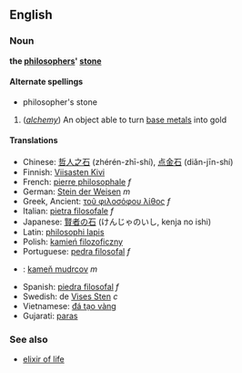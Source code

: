 ==English==
===Noun===
'''the [[philosopher]]s' [[stone]]'''

====Alternate spellings====
*philosopher's stone<!-- seems to be capitalised all or most of the time... -->

#(''[[alchemy]]'') An object able to turn [[base metal]]s into gold

====Translations====
*Chinese: [[哲人之石]] (zhérén-zhī-shí), [[点金石]] (diǎn-jīn-shí)<!-- not sure how to join/seperate pinyin syllables -->
*Finnish: [[Viisasten Kivi]]
*French: [[pierre philosophale]] ''f''
*German: [[Stein der Weisen]] ''m''
*Greek, Ancient: [[τοῦ φιλοσόφου λίθος]] ''f''<!-- normal lithos is masc. but this one is fem. -->
*Italian: [[pietra filosofale]] ''f''
*Japanese: [[賢者の石]] (けんじゃのいし, kenja no ishi)
*Latin: [[philosophi lapis]]
*Polish: [[kamień filozoficzny]]<!-- "kamienia filozoficznego" is another case -->
*Portuguese: [[pedra filosofal]] ''f''
*{{sk}}: [[kameň mudrcov]] ''m''
*Spanish: [[piedra filosofal]] ''f''
*Swedish: de [[Vises Sten]] ''c''
*Vietnamese: [[đá tạo vàng]]
*Gujarati: [[paras]]

===See also===
*[[elixir of life]]<!-- probably should be capitalised too -->